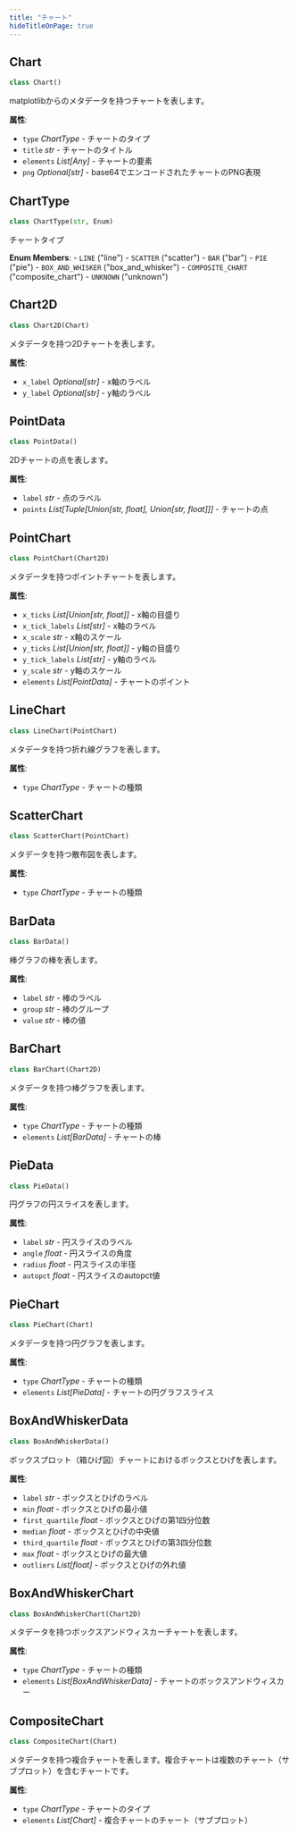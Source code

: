 ```yaml
---
title: "チャート"
hideTitleOnPage: true
---
```


## Chart

```python
class Chart()
```

matplotlibからのメタデータを持つチャートを表します。

**属性**:

- `type` _ChartType_ - チャートのタイプ
- `title` _str_ - チャートのタイトル
- `elements` _List[Any]_ - チャートの要素
- `png` _Optional[str]_ - base64でエンコードされたチャートのPNG表現


## ChartType

```python
class ChartType(str, Enum)
```

チャートタイプ

**Enum Members**:
    - `LINE` ("line")
    - `SCATTER` ("scatter")
    - `BAR` ("bar")
    - `PIE` ("pie")
    - `BOX_AND_WHISKER` ("box_and_whisker")
    - `COMPOSITE_CHART` ("composite_chart")
    - `UNKNOWN` ("unknown")

## Chart2D

```python
class Chart2D(Chart)
```

メタデータを持つ2Dチャートを表します。

**属性**:

- `x_label` _Optional[str]_ - x軸のラベル
- `y_label` _Optional[str]_ - y軸のラベル

## PointData

```python
class PointData()
```

2Dチャートの点を表します。

**属性**:

- `label` _str_ - 点のラベル
- `points` _List[Tuple[Union[str, float], Union[str, float]]]_ - チャートの点

## PointChart

```python
class PointChart(Chart2D)
```

メタデータを持つポイントチャートを表します。

**属性**:

- `x_ticks` _List[Union[str, float]]_ - x軸の目盛り
- `x_tick_labels` _List[str]_ - x軸のラベル
- `x_scale` _str_ - x軸のスケール
- `y_ticks` _List[Union[str, float]]_ - y軸の目盛り
- `y_tick_labels` _List[str]_ - y軸のラベル
- `y_scale` _str_ - y軸のスケール
- `elements` _List[PointData]_ - チャートのポイント

## LineChart

```python
class LineChart(PointChart)
```

メタデータを持つ折れ線グラフを表します。

**属性**:

- `type` _ChartType_ - チャートの種類

## ScatterChart

```python
class ScatterChart(PointChart)
```

メタデータを持つ散布図を表します。

**属性**:

- `type` _ChartType_ - チャートの種類

## BarData

```python
class BarData()
```

棒グラフの棒を表します。

**属性**:

- `label` _str_ - 棒のラベル
- `group` _str_ - 棒のグループ
- `value` _str_ - 棒の値

## BarChart

```python
class BarChart(Chart2D)
```

メタデータを持つ棒グラフを表します。

**属性**:

- `type` _ChartType_ - チャートの種類
- `elements` _List[BarData]_ - チャートの棒

## PieData

```python
class PieData()
```

円グラフの円スライスを表します。

**属性**:

- `label` _str_ - 円スライスのラベル
- `angle` _float_ - 円スライスの角度
- `radius` _float_ - 円スライスの半径
- `autopct` _float_ - 円スライスのautopct値

## PieChart

```python
class PieChart(Chart)
```

メタデータを持つ円グラフを表します。

**属性**:

- `type` _ChartType_ - チャートの種類
- `elements` _List[PieData]_ - チャートの円グラフスライス

## BoxAndWhiskerData

```python
class BoxAndWhiskerData()
```

ボックスプロット（箱ひげ図）チャートにおけるボックスとひげを表します。

**属性**:

- `label` _str_ - ボックスとひげのラベル
- `min` _float_ - ボックスとひげの最小値
- `first_quartile` _float_ - ボックスとひげの第1四分位数
- `median` _float_ - ボックスとひげの中央値
- `third_quartile` _float_ - ボックスとひげの第3四分位数
- `max` _float_ - ボックスとひげの最大値
- `outliers` _List[float]_ - ボックスとひげの外れ値

## BoxAndWhiskerChart

```python
class BoxAndWhiskerChart(Chart2D)
```

メタデータを持つボックスアンドウィスカーチャートを表します。

**属性**:

- `type` _ChartType_ - チャートの種類
- `elements` _List[BoxAndWhiskerData]_ - チャートのボックスアンドウィスカー

## CompositeChart

```python
class CompositeChart(Chart)
```

メタデータを持つ複合チャートを表します。複合チャートは複数のチャート（サブプロット）を含むチャートです。

**属性**:

- `type` _ChartType_ - チャートのタイプ
- `elements` _List[Chart]_ - 複合チャートのチャート（サブプロット）

